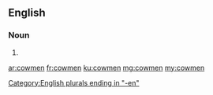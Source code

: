 ==English==

===Noun===
{{head|en|plural}}

# {{plural of|cowman|lang=en|nocat=1}}

[[Category:English plurals ending in "-en"]]

[[ar:cowmen]]
[[fr:cowmen]]
[[ku:cowmen]]
[[mg:cowmen]]
[[my:cowmen]]